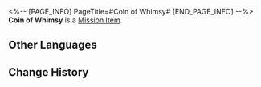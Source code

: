 <%-- [PAGE_INFO]
PageTitle=#Coin of Whimsy#
[END_PAGE_INFO] --%>
{{Item Infobox
|id          = 150060
|image       = Item Coin of Whimsy.png{{subst:void|<!--$UPLOAD:<<SpriteOutput/ItemFigures/150060.png>-<Item Coin of Whimsy.png>-<Item Icons>>-->}}
|type        = Mission Item
|invCategory = Missions
|rarity      = 3
|effect      = 
|description = The token of the Trickery Titan. Like the Titan's mythical form, the coin has two faces, one smiling, one crying, effortlessly flipping in the air. It was originally used by fraudsters as counterfeit coins to replace the Balance Coins. Fearing that such actions would invoke Talanton's punishment, they crafted it in the image of Zagreus, seeking the blessing of Trickery.<br />However, as time passed, these coins became more precious than the Balance Coins due to the difficulty of their creation, becoming a favorite collectible of nobles and artists &mdash; though this could also be one of Zagreus' tricks.
}}
{{Description|''"Rolling coins turn into wheels, thieves conceal their forms, gamblers wager fortunes." &mdash; ''Ode of Trickery}}
'''Coin of Whimsy''' is a [[Mission Item]].

==Other Languages==
{{Other Languages
|en   = Coin of Whimsy
|zhs  = 翻飞之币
|zht  = 翻飛之幣
|ja   = 飛翔する幣
|ko   = 변화의 동전
|es   = Moneda del Capricho
|fr   = Pièce de malice
|ru   = Монета причуд
|th   = เหรียญโผบิน
|vi   = Đồng Xu Sấp Ngửa
|de   = Wankelmütige Münze
|id   = Koin Muslihat
|pt   = Moeda do Capricho
}}

==Change History==
{{Change History|3.0}}